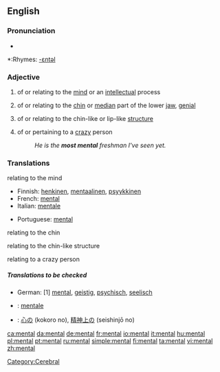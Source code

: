 ==English==

===Pronunciation===
*{{audio|en-us-mental.ogg|Audio (US)}}

*:Rhymes: [[Rhymes:English:-ɛntəl|-ɛntəl]]

===Adjective===
{{en-adj-notcomp}}

# of or relating to the [[mind]] or an [[intellect]]ual process
# {{anatomy}} of or relating to the [[chin]] or [[median]] part of the lower [[jaw]], [[genial]]
# {{biology}} of or relating to the chin-like or lip-like [[structure]]
# {{cattag|colloquial|comparable}} of or pertaining to a [[crazy]] person
#:''He is the '''most mental''' freshman I've seen yet.''

===Translations===
;relating to the mind
{{top}}
*Finnish: [[henkinen]], [[mentaalinen]], [[psyykkinen]]
*French: [[#French|mental]]
*Italian: [[mentale]] 
{{mid}}
*Portuguese: [[#Portuguese|mental]]
{{bottom}}

;relating to the chin
{{top}}
{{mid}}
{{bottom}}

;relating to the chin-like structure
{{top}}
{{mid}}
{{bottom}}

;relating to a crazy person
{{top}}
{{mid}}
{{bottom}}

=====Translations to be checked=====
{{checktrans}}

*German: [1] [[mental]], [[geistig]], [[psychisch]], [[seelisch]]
*{{ttbc|Italian}}: [[mentale]] {{m/f}}
*{{ttbc|Japanese}}: [[心の]] (kokoro no), [[精神上の]] (seishinjō no)

[[Category:Cerebral]]

[[ca:mental]]
[[da:mental]]
[[de:mental]]
[[fr:mental]]
[[io:mental]]
[[it:mental]]
[[hu:mental]]
[[pl:mental]]
[[pt:mental]]
[[ru:mental]]
[[simple:mental]]
[[fi:mental]]
[[ta:mental]]
[[vi:mental]]
[[zh:mental]]